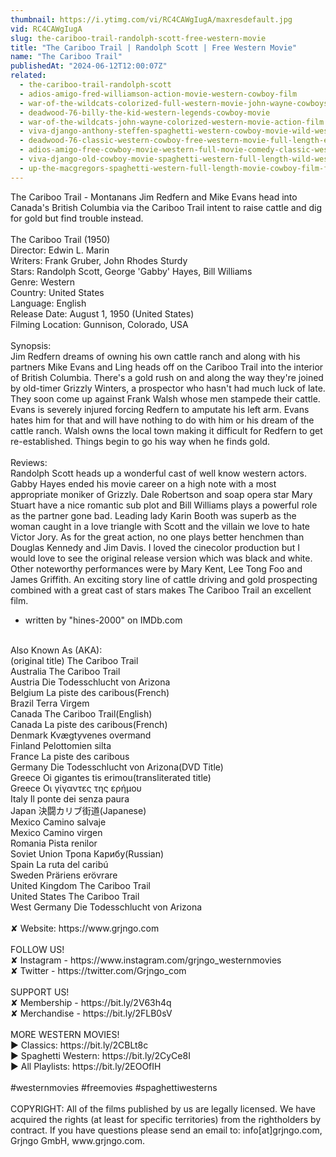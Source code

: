 ```yaml
---
thumbnail: https://i.ytimg.com/vi/RC4CAWgIugA/maxresdefault.jpg
vid: RC4CAWgIugA
slug: the-cariboo-trail-randolph-scott-free-western-movie
title: "The Cariboo Trail | Randolph Scott | Free Western Movie"
name: "The Cariboo Trail"
publishedAt: "2024-06-12T12:00:07Z"
related:
  - the-cariboo-trail-randolph-scott
  - adios-amigo-fred-williamson-action-movie-western-cowboy-film
  - war-of-the-wildcats-colorized-full-western-movie-john-wayne-cowboys
  - deadwood-76-billy-the-kid-western-legends-cowboy-movie
  - war-of-the-wildcats-john-wayne-colorized-western-movie-action-film
  - viva-django-anthony-steffen-spaghetti-western-cowboy-movie-wild-west-english
  - deadwood-76-classic-western-cowboy-free-western-movie-full-length-english
  - adios-amigo-free-cowboy-movie-western-full-movie-comedy-classic-western-movies
  - viva-django-old-cowboy-movie-spaghetti-western-full-length-wild-west-full-movies
  - up-the-macgregors-spaghetti-western-full-length-movie-cowboy-film-free-western-movie
---
```


The Cariboo Trail - Montanans Jim Redfern and Mike Evans head into Canada's British Columbia via the Cariboo Trail intent to raise cattle and dig for gold but find trouble instead.<br />
<br />
The Cariboo Trail (1950)<br />
Director: Edwin L. Marin<br />
Writers: Frank Gruber, John Rhodes Sturdy<br />
Stars: Randolph Scott, George 'Gabby' Hayes, Bill Williams<br />
Genre: Western<br />
Country: United States<br />
Language: English<br />
Release Date: August 1, 1950 (United States)<br />
Filming Location: Gunnison, Colorado, USA<br />
<br />
Synopsis:<br />
Jim Redfern dreams of owning his own cattle ranch and along with his partners Mike Evans and Ling heads off on the Cariboo Trail into the interior of British Columbia. There's a gold rush on and along the way they're joined by old-timer Grizzly Winters, a prospector who hasn't had much luck of late. They soon come up against Frank Walsh whose men stampede their cattle. Evans is severely injured forcing Redfern to amputate his left arm. Evans hates him for that and will have nothing to do with him or his dream of the cattle ranch. Walsh owns the local town making it difficult for Redfern to get re-established. Things begin to go his way when he finds gold.<br />
<br />
Reviews:<br />
Randolph Scott heads up a wonderful cast of well know western actors. Gabby Hayes ended his movie career on a high note with a most appropriate moniker of Grizzly. Dale Robertson and soap opera star Mary Stuart have a nice romantic sub plot and Bill Williams plays a powerful role as the partner gone bad. Leading lady Karin Booth was superb as the woman caught in a love triangle with Scott and the villain we love to hate Victor Jory. As for the great action, no one plays better henchmen than Douglas Kennedy and Jim Davis. I loved the cinecolor production but I would love to see the original release version which was black and white. Other noteworthy performances were by Mary Kent, Lee Tong Foo and James Griffith. An exciting story line of cattle driving and gold prospecting combined with a great cast of stars makes The Cariboo Trail an excellent film.<br />
- written by "hines-2000" on IMDb.com<br />
<br />
Also Known As (AKA):<br />
(original title) The Cariboo Trail<br />
Australia The Cariboo Trail<br />
Austria Die Todesschlucht von Arizona<br />
Belgium La piste des caribous(French)<br />
Brazil Terra Virgem<br />
Canada The Cariboo Trail(English)<br />
Canada La piste des caribous(French)<br />
Denmark Kvægtyvenes overmand<br />
Finland Pelottomien silta<br />
France La piste des caribous<br />
Germany Die Todesschlucht von Arizona(DVD Title)<br />
Greece Oi gigantes tis erimou(transliterated title)<br />
Greece Οι γίγαντες της ερήμου<br />
Italy Il ponte dei senza paura<br />
Japan 決闘カリブ街道(Japanese)<br />
Mexico Camino salvaje<br />
Mexico Camino virgen<br />
Romania Pista renilor<br />
Soviet Union Тропа Карибу(Russian)<br />
Spain La ruta del caribú<br />
Sweden Präriens erövrare<br />
United Kingdom The Cariboo Trail<br />
United States The Cariboo Trail<br />
West Germany Die Todesschlucht von Arizona<br />
<br />
✘ Website: https://www.grjngo.com<br />
<br />
FOLLOW US!<br />
✘ Instagram - https://www.instagram.com/grjngo_westernmovies<br />
✘ Twitter - https://twitter.com/Grjngo_com<br />
<br />
SUPPORT US!<br />
✘ Membership - https://bit.ly/2V63h4q<br />
✘ Merchandise - https://bit.ly/2FLB0sV<br />
<br />
MORE WESTERN MOVIES! <br />
► Classics: https://bit.ly/2CBLt8c <br />
► Spaghetti Western: https://bit.ly/2CyCe8I <br />
► All Playlists: https://bit.ly/2EOOfIH <br />
<br />
#westernmovies #freemovies #spaghettiwesterns<br />
<br />
COPYRIGHT: All of the films published by us are legally licensed. We have acquired the rights (at least for specific territories) from the rightholders by contract. If you have questions please send an email to: info[at]grjngo.com, Grjngo GmbH, www.grjngo.com.